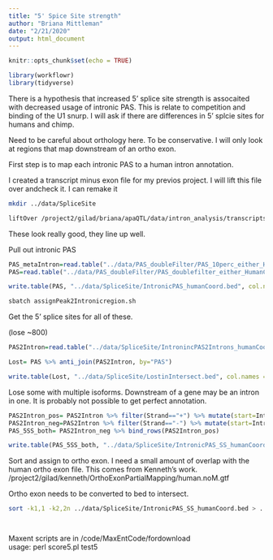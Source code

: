 ```yaml
---
title: "5' Spice Site strength"
author: "Briana Mittleman"
date: "2/21/2020"
output: html_document
---
```


```r
knitr::opts_chunk$set(echo = TRUE)
```


```r
library(workflowr)
library(tidyverse)
```

There is a hypothesis that increased 5' splice site strength is assocaited with decreased usage of intronic PAS. This is relate to competition and binding of the U1 snurp. I will ask if there are differences in 5' splcie sites for humans and chimp. 

Need to be careful about orthology here. To be conservative. I will only look at regions that map downstream of an ortho exon. 

First step is to map each intronic PAS to a human intron annotation.



I created a transcript minus exon file for my previos project. I will lift this file over andcheck it. I can remake it 

```bash
mkdir ../data/SpliceSite  

liftOver /project2/gilad/briana/apaQTL/data/intron_analysis/transcriptsMinusExons.sort.bed  ../data/liftover_files/hg19ToHg38.over.chain.gz ../data/SpliceSite/transcriptMinusexon_hg38.bed ../data/SpliceSite/UnliftedIntron.bed 

```

These look really good, they line up well.  


Pull out intronic PAS  
```r
PAS_metaIntron=read.table("../data/PAS_doubleFilter/PAS_10perc_either_HumanCoord_BothUsage_meta_doubleFilter.txt", header = T, stringsAsFactors = F) %>% filter(loc=="intron")
PAS=read.table("../data/PAS_doubleFilter/PAS_doublefilter_either_HumanCoordHummanUsage.bed", col.names = c("chr", "start", "end", "PAS", "score", "strand"),stringsAsFactors = F) %>% semi_join(PAS_metaIntron, by="PAS")

write.table(PAS, "../data/SpliceSite/IntronicPAS_humanCoord.bed", col.names = F, row.names = F, quote = F, sep="\t")
```


```bash
sbatch assignPeak2Intronicregion.sh
```

Get the 5' splice sites for all of these.  

(lose ~800)



```r
PAS2Intron=read.table("../data/SpliceSite/IntronincPAS2Introns_humanCoord.bed",col.names = c("IntronChr", "IntronStart", "IntronEnd", "Gene", "Score", "Strand", "PASChr", "PASStart","PASEnd", "PAS", "humanUsage", "passtrand"),stringsAsFactors = F)

Lost= PAS %>% anti_join(PAS2Intron, by="PAS")

write.table(Lost, "../data/SpliceSite/LostinIntersect.bed", col.names = F, row.names = F, quote =F, sep = "\t")

```



Lose some with multiple isoforms. Downstream of a gene may be an intron in one. It is probably not possible to get perfect annotation.  


```r
PAS2Intron_pos= PAS2Intron %>% filter(Strand=="+") %>% mutate(start=IntronStart-3, end= IntronStart +6) %>% select(IntronChr, start,end, PAS,humanUsage, Strand)
PAS2Intron_neg=PAS2Intron %>% filter(Strand=="-") %>% mutate(start=IntronEnd-6, end= IntronEnd +3) %>% select(IntronChr, start,end, PAS,humanUsage, Strand)
PAS_5SS_both= PAS2Intron_neg %>% bind_rows(PAS2Intron_pos)

write.table(PAS_5SS_both, "../data/SpliceSite/IntronicPAS_SS_humanCoord.bed", col.names = F, row.names = F, quote=F, sep="\t")
```

Sort and assign to ortho exon. I need a small amount of overlap with the human ortho exon file. This comes from Kenneth's work.  /project2/gilad/kenneth/OrthoExonPartialMapping/human.noM.gtf

Ortho exon needs to be converted to bed to intersect.  

```bash
sort -k1,1 -k2,2n ../data/SpliceSite/IntronicPAS_SS_humanCoord.bed > ../data/SpliceSite/IntronicPAS_SS_humanCoord.sort.bed 




```



Maxent scripts are in /code/MaxEntCode/fordownload  
usage: perl score5.pl test5
